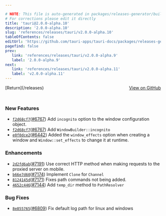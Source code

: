 ```yaml
---

# NOTE: This file is auto-generated in packages/releases-generator/build.ts
# For corrections please edit it directly
title: 'tauri@2.0.0-alpha.10'
description: '2.0.0-alpha.10'
slug: 'references/releases/tauri/v2.0.0-alpha.10'
tableOfContents: false
editUrl: 'https://github.com/tauri-apps/tauri-docs/packages/releases-generator/build.ts'
pagefind: false
prev:
   link: 'references/releases/tauri/v2.0.0-alpha.9'
   label: '2.0.0-alpha.9'
next:
   link: 'references/releases/tauri/v2.0.0-alpha.11'
   label: 'v2.0.0-alpha.11'
---
```


<div style="margin-bottom:3rem; display: flex; justify-content: space-between; align-items: center"><span>[Return](/releases)</span><span><a href="https://github.com/tauri-apps/tauri/releases/tag/tauri-v2.0.0-alpha.10">View on GitHub</a></span></div>

### New Features

- [`f2d68cf7`](https://www.github.com/tauri-apps/tauri/commit/f2d68cf7d4e53443b2d53d2ae841e56c16a92514)([#6767](https://www.github.com/tauri-apps/tauri/pull/6767)) Add `incognito` option to the window configuration object.
- [`f2d68cf7`](https://www.github.com/tauri-apps/tauri/commit/f2d68cf7d4e53443b2d53d2ae841e56c16a92514)([#6767](https://www.github.com/tauri-apps/tauri/pull/6767)) Add `WindowBuilder::incognito`
- [`e0f0dce2`](https://www.github.com/tauri-apps/tauri/commit/e0f0dce220730e2822fc202463aedf0166145de7)([#6442](https://www.github.com/tauri-apps/tauri/pull/6442)) Added the `window_effects` option when creating a window and `Window::set_effects` to change it at runtime.

### Enhancements

- [`2d2fd6ab`](https://www.github.com/tauri-apps/tauri/commit/2d2fd6abe291ddf645fa2fdecc08111d2c0e258e)([#7191](https://www.github.com/tauri-apps/tauri/pull/7191)) Use correct HTTP method when making requests to the proxied server on mobile.
- [`b66e7d60`](https://www.github.com/tauri-apps/tauri/commit/b66e7d60f27d9a7973eae48d54cb72e30a710cca)([#7174](https://www.github.com/tauri-apps/tauri/pull/7174)) Implement `Clone` for `Channel`
- [`8124145d`](https://www.github.com/tauri-apps/tauri/commit/8124145d6c6a629809c138d2c34082e1feb4fdbf)([#7171](https://www.github.com/tauri-apps/tauri/pull/7171)) Fixes path commands not being added.
- [`4652c446`](https://www.github.com/tauri-apps/tauri/commit/4652c446b361a801252bcf45e9da39813bf85482)([#7144](https://www.github.com/tauri-apps/tauri/pull/7144)) Add `temp_dir` method to `PathResolver`

### Bug Fixes

- [`8e855765`](https://www.github.com/tauri-apps/tauri/commit/8e85576506f5dea066d7e9317dbcab3681baff73)([#6809](https://www.github.com/tauri-apps/tauri/pull/6809)) Fix default log path for linux and windows

